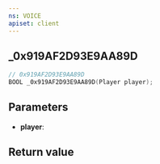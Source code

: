 ```yaml
---
ns: VOICE
apiset: client
---
```

## _0x919AF2D93E9AA89D

```c
// 0x919AF2D93E9AA89D
BOOL _0x919AF2D93E9AA89D(Player player);
```


## Parameters
* **player**:

## Return value